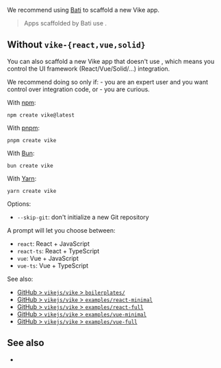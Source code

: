 
We recommend using [Bati](https://batijs.dev) to scaffold a new Vike app.

> Apps scaffolded by Bati use <UiFrameworkVikeExtensionNames links/>.

## Without `vike-{react,vue,solid}`

You can also scaffold a new Vike app that doesn't use <UiFrameworkVikeExtensionNames links/>, which means you control the UI framework (React/Vue/Solid/...) integration.

<Warning>
We recommend doing so only if:
 - you are an expert user and you want control over integration code, or
 - you are curious.
</Warning>


With [npm](https://www.npmjs.com):

```shell
npm create vike@latest
```

With [pnpm](https://pnpm.io):

```shell
pnpm create vike
```

With [Bun](https://bun.sh):

```shell
bun create vike
```

With [Yarn](https://yarnpkg.com):

```shell
yarn create vike
```

Options:
- `--skip-git`: don't initialize a new Git repository

A prompt will let you choose between:
- `react`: React + JavaScript
- `react-ts`: React + TypeScript
- `vue`: Vue + JavaScript
- `vue-ts`: Vue + TypeScript

See also:
- [GitHub > `vikejs/vike` > `boilerplates/`](https://github.com/vikejs/vike/tree/main/boilerplates)
- [GitHub > `vikejs/vike` > `examples/react-minimal`](https://github.com/vikejs/vike/tree/main/examples/react-minimal)
- [GitHub > `vikejs/vike` > `examples/react-full`](https://github.com/vikejs/vike/tree/main/examples/react-full)
- [GitHub > `vikejs/vike` > `examples/vue-minimal`](https://github.com/vikejs/vike/tree/main/examples/react-minimal)
- [GitHub > `vikejs/vike` > `examples/vue-full`](https://github.com/vikejs/vike/tree/main/examples/vue-full)


## See also

- <Link href="/add" />
